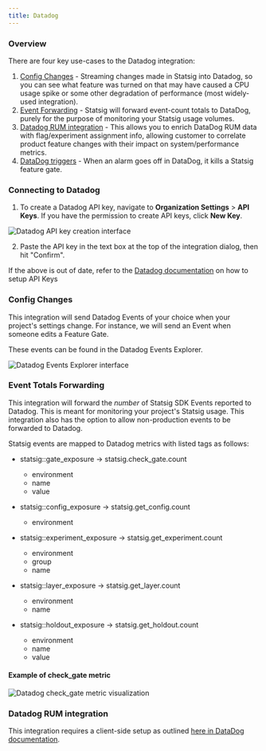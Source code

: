 ```yaml
---
title: Datadog
---
```


### Overview

There are four key use-cases to the Datadog integration:
1. [Config Changes](#config-changes) - Streaming changes made in Statsig into Datadog, so you can see what feature was turned on that may have caused a CPU usage spike or some other degradation of performance (most widely-used integration).
2. [Event Forwarding](#events) - Statsig will forward event-count totals to DataDog, purely for the purpose of monitoring your Statsig usage volumes. 
3. [Datadog RUM integration](#datadog-rum-integration) - This allows you to enrich DataDog RUM data with flag/experiment assignment info, allowing customer to correlate product feature changes with their impact on system/performance metrics.
4. [DataDog triggers](https://docs.statsig.com/integrations/triggers/datadog) - When an alarm goes off in DataDog, it kills a Statsig feature gate.

### Connecting to Datadog

1. To create a Datadog API key, navigate to **Organization Settings** > **API Keys**. If you have the permission to create API keys, click **New Key**.

<Frame>
  <img src="https://user-images.githubusercontent.com/26360698/232632837-d1e81380-78a3-48a2-887d-72b13d541b0a.png" alt="Datadog API key creation interface" />
</Frame>

2. Paste the API key in the text box at the top of the integration dialog, then hit "Confirm".

If the above is out of date, refer to the [Datadog documentation](https://docs.datadoghq.com/account_management/api-app-keys/#add-an-api-key-or-client-token) on how to setup API Keys

### Config Changes

This integration will send Datadog Events of your choice when your
project&apos;s settings change. For instance, we will send an Event when
someone edits a Feature Gate.

These events can be found in the Datadog Events Explorer.

<Frame>
  <img src="https://user-images.githubusercontent.com/26360698/232636042-ee5cf1d0-e9e7-4158-903b-5a447ab14575.png" alt="Datadog Events Explorer interface" />
</Frame>

### Event Totals Forwarding

This integration will forward the <i>number</i> of Statsig SDK Events
reported to Datadog. This is meant for monitoring your project's Statsig
usage. This integration also has the option to allow non-production events
to be forwarded to Datadog.

Statsig events are mapped to Datadog metrics with listed tags as follows:

- statsig::gate_exposure -> statsig.check_gate.count

  - environment
  - name
  - value

- statsig::config_exposure -> statsig.get_config.count

  - environment

- statsig::experiment_exposure -> statsig.get_experiment.count

  - environment
  - group
  - name

- statsig::layer_exposure -> statsig.get_layer.count

  - environment
  - name

- statsig::holdout_exposure -> statsig.get_holdout.count
  - environment
  - name
  - value

#### Example of check_gate metric

<Frame>
  <img src="https://user-images.githubusercontent.com/26360698/232629870-e1776bd6-c63d-438d-863e-2d7a3a347eab.png" alt="Datadog check_gate metric visualization" />
</Frame>

### Datadog RUM integration
This integration requires a client-side setup as outlined [here in DataDog documentation](https://docs.datadoghq.com/integrations/statsig-rum/).    
